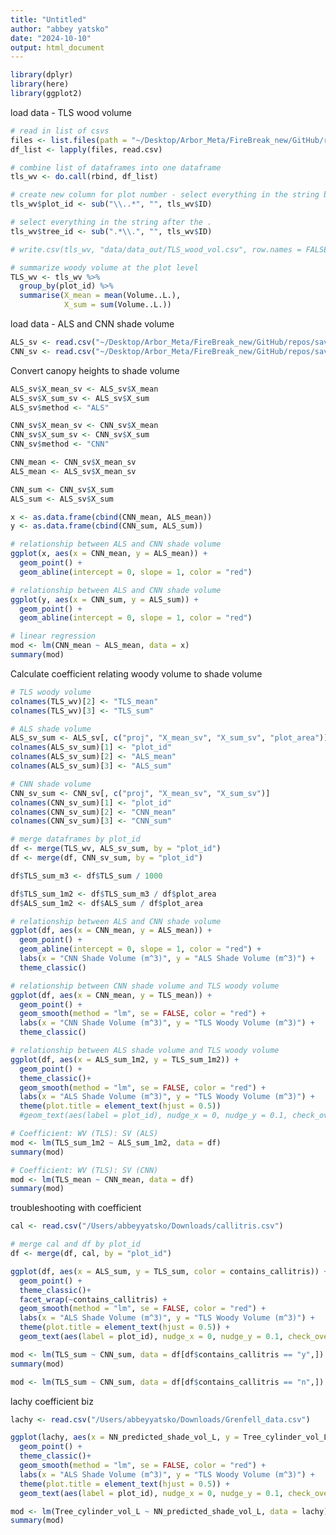 ```yaml
---
title: "Untitled"
author: "abbey yatsko"
date: "2024-10-10"
output: html_document
---
```


```r
library(dplyr)
library(here)
library(ggplot2)
```

load data - TLS wood volume 
```r
# read in list of csvs
files <- list.files(path = "~/Desktop/Arbor_Meta/FireBreak_new/GitHub/repos/savanna/data/TLS_plot_CSVs", pattern = "AM.*\\.csv$", full.names = TRUE)
df_list <- lapply(files, read.csv)

# combine list of dataframes into one dataframe
tls_wv <- do.call(rbind, df_list)

# create new column for plot number - select everything in the string before the . 
tls_wv$plot_id <- sub("\\..*", "", tls_wv$ID)

# select everything in the string after the . 
tls_wv$tree_id <- sub(".*\\.", "", tls_wv$ID)

# write.csv(tls_wv, "data/data_out/TLS_wood_vol.csv", row.names = FALSE)

# summarize woody volume at the plot level 
TLS_wv <- tls_wv %>%
  group_by(plot_id) %>%
  summarise(X_mean = mean(Volume..L.),
            X_sum = sum(Volume..L.))
```

load data - ALS and CNN shade volume
```r
ALS_sv <- read.csv("~/Desktop/Arbor_Meta/FireBreak_new/GitHub/repos/savanna/data/ALS_shade_vol_Zonal_stats.csv")
CNN_sv <- read.csv("~/Desktop/Arbor_Meta/FireBreak_new/GitHub/repos/savanna/data/Model_shade_vol_Zonal_stats.csv")
```

Convert canopy heights to shade volume 
```r
ALS_sv$X_mean_sv <- ALS_sv$X_mean
ALS_sv$X_sum_sv <- ALS_sv$X_sum
ALS_sv$method <- "ALS"

CNN_sv$X_mean_sv <- CNN_sv$X_mean
CNN_sv$X_sum_sv <- CNN_sv$X_sum
CNN_sv$method <- "CNN"

CNN_mean <- CNN_sv$X_mean_sv
ALS_mean <- ALS_sv$X_mean_sv

CNN_sum <- CNN_sv$X_sum
ALS_sum <- ALS_sv$X_sum

x <- as.data.frame(cbind(CNN_mean, ALS_mean))
y <- as.data.frame(cbind(CNN_sum, ALS_sum))

# relationship between ALS and CNN shade volume
ggplot(x, aes(x = CNN_mean, y = ALS_mean)) + 
  geom_point() +
  geom_abline(intercept = 0, slope = 1, color = "red") 

# relationship between ALS and CNN shade volume
ggplot(y, aes(x = CNN_sum, y = ALS_sum)) + 
  geom_point() +
  geom_abline(intercept = 0, slope = 1, color = "red") 

# linear regression 
mod <- lm(CNN_mean ~ ALS_mean, data = x)
summary(mod)

```

Calculate coefficient relating woody volume to shade volume
```r
# TLS woody volume 
colnames(TLS_wv)[2] <- "TLS_mean"
colnames(TLS_wv)[3] <- "TLS_sum"

# ALS shade volume
ALS_sv_sum <- ALS_sv[, c("proj", "X_mean_sv", "X_sum_sv", "plot_area")]
colnames(ALS_sv_sum)[1] <- "plot_id"
colnames(ALS_sv_sum)[2] <- "ALS_mean"
colnames(ALS_sv_sum)[3] <- "ALS_sum"

# CNN shade volume
CNN_sv_sum <- CNN_sv[, c("proj", "X_mean_sv", "X_sum_sv")]
colnames(CNN_sv_sum)[1] <- "plot_id"
colnames(CNN_sv_sum)[2] <- "CNN_mean"
colnames(CNN_sv_sum)[3] <- "CNN_sum"

# merge dataframes by plot_id
df <- merge(TLS_wv, ALS_sv_sum, by = "plot_id")
df <- merge(df, CNN_sv_sum, by = "plot_id")

df$TLS_sum_m3 <- df$TLS_sum / 1000

df$TLS_sum_1m2 <- df$TLS_sum_m3 / df$plot_area
df$ALS_sum_1m2 <- df$ALS_sum / df$plot_area

# relationship between ALS and CNN shade volume
ggplot(df, aes(x = CNN_mean, y = ALS_mean)) + 
  geom_point() +
  geom_abline(intercept = 0, slope = 1, color = "red") +
  labs(x = "CNN Shade Volume (m^3)", y = "ALS Shade Volume (m^3)") +
  theme_classic()

# relationship between CNN shade volume and TLS woody volume
ggplot(df, aes(x = CNN_mean, y = TLS_mean)) + 
  geom_point() +
  geom_smooth(method = "lm", se = FALSE, color = "red") +
  labs(x = "CNN Shade Volume (m^3)", y = "TLS Woody Volume (m^3)") +
  theme_classic()

# relationship between ALS shade volume and TLS woody volume
ggplot(df, aes(x = ALS_sum_1m2, y = TLS_sum_1m2)) + 
  geom_point() +
  theme_classic()+
  geom_smooth(method = "lm", se = FALSE, color = "red") +
  labs(x = "ALS Shade Volume (m^3)", y = "TLS Woody Volume (m^3)") +
  theme(plot.title = element_text(hjust = 0.5))  
  #geom_text(aes(label = plot_id), nudge_x = 0, nudge_y = 0.1, check_overlap = FALSE)

# Coefficient: WV (TLS): SV (ALS)
mod <- lm(TLS_sum_1m2 ~ ALS_sum_1m2, data = df)
summary(mod)

# Coefficient: WV (TLS): SV (CNN)
mod <- lm(TLS_mean ~ CNN_mean, data = df)
summary(mod)
```

troubleshooting with coefficient 
```r
cal <- read.csv("/Users/abbeyyatsko/Downloads/callitris.csv")

# merge cal and df by plot_id
df <- merge(df, cal, by = "plot_id")

ggplot(df, aes(x = ALS_sum, y = TLS_sum, color = contains_callitris)) + 
  geom_point() +
  theme_classic()+
  facet_wrap(~contains_callitris) + 
  geom_smooth(method = "lm", se = FALSE, color = "red") +
  labs(x = "ALS Shade Volume (m^3)", y = "TLS Woody Volume (m^3)") +
  theme(plot.title = element_text(hjust = 0.5)) + 
  geom_text(aes(label = plot_id), nudge_x = 0, nudge_y = 0.1, check_overlap = FALSE)

mod <- lm(TLS_sum ~ CNN_sum, data = df[df$contains_callitris == "y",])
summary(mod)

mod <- lm(TLS_sum ~ CNN_sum, data = df[df$contains_callitris == "n",])

```

lachy coefficient biz 
```r
lachy <- read.csv("/Users/abbeyyatsko/Downloads/Grenfell_data.csv")

ggplot(lachy, aes(x = NN_predicted_shade_vol_L, y = Tree_cylinder_vol_L)) + 
  geom_point() +
  theme_classic()+
  geom_smooth(method = "lm", se = FALSE, color = "red") +
  labs(x = "ALS Shade Volume (m^3)", y = "TLS Woody Volume (m^3)") +
  theme(plot.title = element_text(hjust = 0.5)) + 
  geom_text(aes(label = plot_id), nudge_x = 0, nudge_y = 0.1, check_overlap = FALSE)

mod <- lm(Tree_cylinder_vol_L ~ NN_predicted_shade_vol_L, data = lachy)
summary(mod)
```

